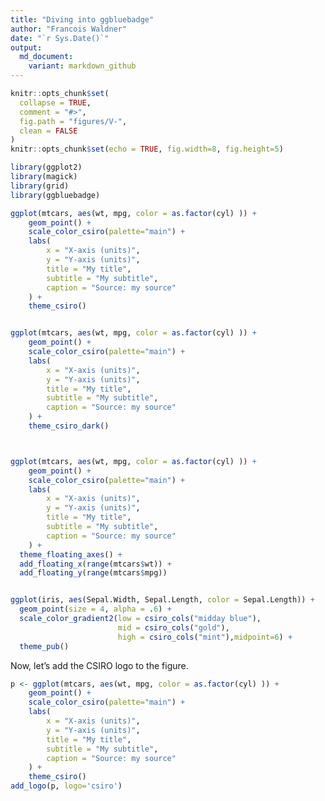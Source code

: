 ```yaml
---
title: "Diving into ggbluebadge"
author: "Francois Waldner"
date: "`r Sys.Date()`"
output: 
  md_document:
    variant: markdown_github
---
```



<!-- README.md is generated from README.Rmd. Please edit that file -->


```r
knitr::opts_chunk$set(
  collapse = TRUE,
  comment = "#>",
  fig.path = "figures/V-",
  clean = FALSE
)
knitr::opts_chunk$set(echo = TRUE, fig.width=8, fig.height=5)
```

```r
library(ggplot2)
library(magick)
library(grid)
library(ggbluebadge)

ggplot(mtcars, aes(wt, mpg, color = as.factor(cyl) )) +
    geom_point() +
    scale_color_csiro(palette="main") +
    labs(
        x = "X-axis (units)",
        y = "Y-axis (units)",
        title = "My title",
        subtitle = "My subtitle",
        caption = "Source: my source"
    ) +
    theme_csiro()


ggplot(mtcars, aes(wt, mpg, color = as.factor(cyl) )) +
    geom_point() +
    scale_color_csiro(palette="main") +
    labs(
        x = "X-axis (units)",
        y = "Y-axis (units)",
        title = "My title",
        subtitle = "My subtitle",
        caption = "Source: my source"
    ) +
    theme_csiro_dark()



ggplot(mtcars, aes(wt, mpg, color = as.factor(cyl) )) +
    geom_point() +
    scale_color_csiro(palette="main") +
    labs(
        x = "X-axis (units)",
        y = "Y-axis (units)",
        title = "My title",
        subtitle = "My subtitle",
        caption = "Source: my source"
    ) +
  theme_floating_axes() +
  add_floating_x(range(mtcars$wt)) + 
  add_floating_y(range(mtcars$mpg))


ggplot(iris, aes(Sepal.Width, Sepal.Length, color = Sepal.Length)) +
  geom_point(size = 4, alpha = .6) +
  scale_color_gradient2(low = csiro_cols("midday blue"),
                        mid = csiro_cols("gold"),
                        high = csiro_cols("mint"),midpoint=6) +
  theme_pub()


```

Now, let's add the CSIRO logo to the figure.


```r

p <- ggplot(mtcars, aes(wt, mpg, color = as.factor(cyl) )) +
    geom_point() +
    scale_color_csiro(palette="main") +
    labs(
        x = "X-axis (units)",
        y = "Y-axis (units)",
        title = "My title",
        subtitle = "My subtitle",
        caption = "Source: my source"
    ) +
    theme_csiro()
add_logo(p, logo='csiro')
```
